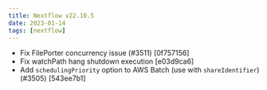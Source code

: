 ```yaml
---
title: Nextflow v22.10.5
date: 2023-01-14
tags: [nextflow]
---
```


- Fix FilePorter concurrency issue (#3511) [0f757156]
- Fix watchPath hang shutdown execution [e03d9ca6]
- Add `schedulingPriority` option to AWS Batch (use with `shareIdentifier`) (#3505) [543ee7b1]

